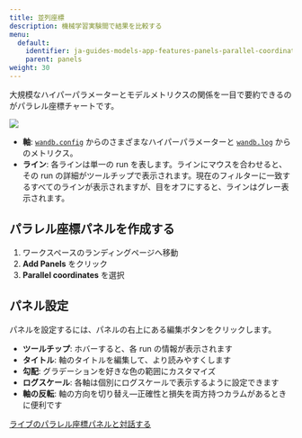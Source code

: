 ```yaml
---
title: 並列座標
description: 機械学習実験間で結果を比較する
menu:
  default:
    identifier: ja-guides-models-app-features-panels-parallel-coordinates
    parent: panels
weight: 30
---
```


大規模なハイパーパラメーターとモデルメトリクスの関係を一目で要約できるのがパラレル座標チャートです。

<Frame>
    <img src="/images/app_ui/parallel_coordinates.gif"  />
</Frame>

* **軸**: [`wandb.config`](/ja/guides/models/track/config) からのさまざまなハイパーパラメーターと [`wandb.log`](/ja/guides/models/track/log/) からのメトリクス。
* **ライン**: 各ラインは単一の run を表します。ラインにマウスを合わせると、その run の詳細がツールチップで表示されます。現在のフィルターに一致するすべてのラインが表示されますが、目をオフにすると、ラインはグレー表示されます。

## パラレル座標パネルを作成する

1. ワークスペースのランディングページへ移動
2. **Add Panels** をクリック
3. **Parallel coordinates** を選択

## パネル設定

パネルを設定するには、パネルの右上にある編集ボタンをクリックします。

* **ツールチップ**: ホバーすると、各 run の情報が表示されます
* **タイトル**: 軸のタイトルを編集して、より読みやすくします
* **勾配**: グラデーションを好きな色の範囲にカスタマイズ
* **ログスケール**: 各軸は個別にログスケールで表示するように設定できます
* **軸の反転**: 軸の方向を切り替え—正確性と損失を両方持つカラムがあるときに便利です

[ライブのパラレル座標パネルと対話する](https://app.wandb.ai/example-team/sweep-demo/reports/Zoom-in-on-Parallel-Coordinates-Charts--Vmlldzo5MTQ4Nw)
